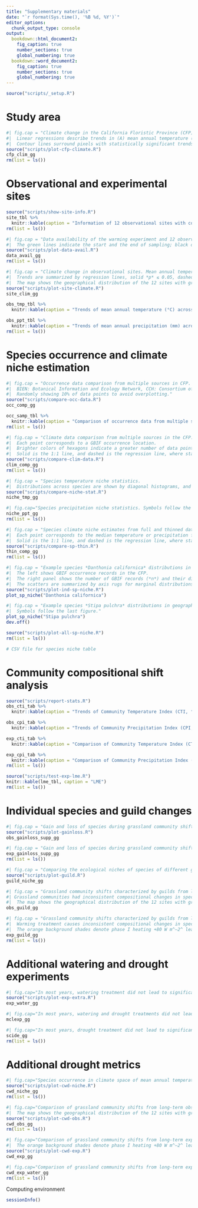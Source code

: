 ```yaml
---
title: "Supplementary materials"
date: "`r format(Sys.time(), '%B %d, %Y')`"
editor_options: 
  chunk_output_type: console
output:
  bookdown::html_document2: 
    fig_caption: true
    number_sections: true
    global_numbering: true
  bookdown::word_document2: 
    fig_caption: true
    number_sections: true
    global_numbering: true
---
```


```r
source("scripts/_setup.R")
```

# Study area

```r
#| fig.cap = "Climate change in the California Floristic Province (CFP).
#|  Linear regressions describe trends in (A) mean annual temperature (°C yr^−1^) and (B) total annual precipitation (mm yr^−1^) over the years, from 1980 to 2019, in 30 arc sec (~1 km) resolution, estimated from the CHELSA time series data.
#|  Contour lines surround pixels with statistically significant trends (*t*-test, *p* ≤ 0.05)."
source("scripts/plot-cfp-climate.R")
cfp_clim_gg
rm(list = ls())
```

# Observational and experimental sites

```r
source("scripts/show-site-info.R")
site_tbl %>% 
  knitr::kable(caption = "Information of 12 observational sites with corresponding labels to fig. X.")
rm(list = ls())
```

```r
#| fig.cap = "Data availability of the warming experiment and 12 observational sites.
#|  The green lines indicate the start and the end of sampling; black dots show in which years sampling was conducted."
source("scripts/plot-data-avail.R")
data_avail_gg
rm(list = ls())
```

```r
#| fig.cap = "Climate change in observational sites. Mean annual temperature (°C) and total annual precipitation (mm) are extracted from the CHELSA monthly time series from 1980 to 2019, highlighting the sampling periods in the observational periods.
#|  Trends are summarized by regression lines, solid *p* ≤ 0.05, dashed *p* > 0.05 (*t*-test).
#|  The map shows the geographical distribution of the 12 sites with grassland percent cover (green) from Sentinel-2 10 m land use/land cover time series data."
source("scripts/plot-site-climate.R")
site_clim_gg
```

```r
obs_tmp_tbl %>% 
  knitr::kable(caption = "Trends of mean annual temperature (°C) across observational sites, reporting the linear slope estimate, standard error,  *p*-value, and significance level from *t*-test (ns: *p* > 0.05, $*$: *p* ≤ 0.05, $**$: *p* ≤ 0.01, $***$: *p* ≤ 0.001).")
```

```r
obs_ppt_tbl %>% 
  knitr::kable(caption = "Trends of mean annual precipitation (mm) across observational sites, reporting the linear slope estimate, standard error,  *p*-value, and significance level from *t*-test (ns: *p* > 0.05, $*$: *p* ≤ 0.05, $**$: *p* ≤ 0.01, $***$: *p* ≤ 0.001).")
rm(list = ls())
```

# Species occurrence and climate niche estimation

```r
#| fig.cap = "Occurrence data comparison from multiple sources in CFP.
#|  BIEN: Botanical Information and Ecology Network, CCH: Consortium of California Herbaria, GBIF: Global Biodiversity Information Facility, iNat: iNaturalist.
#|  Randomly showing 10% of data points to avoid overplotting."
source("scripts/compare-occ-data.R")
occ_comp_gg
```

```r
occ_samp_tbl %>%
  knitr::kable(caption = "Comparison of occurrence data from multiple sources in the CFP. BIEN: Botanical Information and Ecology Network, CCH: Consortium of California Herbaria, GBIF: Global Biodiversity Information Facility, iNat: iNaturalist.")
rm(list = ls())
```

```r
#| fig.cap = "Climate data comparison from multiple sources in the CFP: CHELSA, PRISM, and TerraClimate.
#|  Each point corresponds to a GBIF occurrence location.
#|  Brighter colors of hexagons indicate a greater number of data points.
#|  Solid is the 1:1 line, and dashed is the regression line, where statistics (correlation coefficient *R* and *p*-value) are reported on the top left."
source("scripts/compare-clim-data.R")
clim_comp_gg
rm(list = ls())
```

```r
#| fig.cap = "Species temperature niche statistics.
#|  Distributions across species are shown by diagonal histograms, and pairwise correlations are visualized by lower-diagonal scatter plots and quantified by upper-diagonal correlation coefficients with *t*-tests (ns: *p* > 0.05, $*$: *p* ≤ 0.05, $**$: *p* ≤ 0.01, $***$: *p* ≤ 0.001)."
source("scripts/compare-niche-stat.R")
niche_tmp_gg
```

```r
#| fig.cap="Species precipitation niche statistics. Symbols follow the previous figure."
niche_ppt_gg
rm(list = ls())
```

```r
#| fig.cap = "Species climate niche estimates from full and thinned datasets.
#|  Each point corresponds to the median temperature or precipitation for a species.
#|  Solid is the 1:1 line, and dashed is the regression line, where statistics (correlation coefficient *R* and *p*-value) are reported on the top left."
source("scripts/compare-sp-thin.R")
thin_comp_gg
rm(list = ls())
```

```r
#| fig.cap = "Example species *Danthonia californica* distributions in geographical space and climate space.
#|  The left shows GBIF occurrence records in the CFP.
#|  The right panel shows the number of GBIF records (*n*) and their distribution in reference to mean annual temperature and precipitation from CHELSA data.
#|  The scatters are summarized by axis rugs for marginal distributions and a Gaussian data ellipse at the 95% confidence interval and a centroid cross (median) for the joint distribution."
source("scripts/plot-ind-sp-niche.R")
plot_sp_niche("Danthonia californica")
```

```r
#| fig.cap = "Example species *Stipa pulchra* distributions in geographical space and climate space.
#|  Symbols follow the last figure."
plot_sp_niche("Stipa pulchra")
dev.off()
```

```r
source("scripts/plot-all-sp-niche.R")
rm(list = ls())
```

```r
# CSV file for species niche table
```

# Community compositional shift analysis

```r
source("scripts/report-stats.R")
obs_cti_tab %>%
  knitr::kable(caption = "Trends of Community Temperature Index (CTI, °C) across observational sites, reporting the linear slope estimate, standard error,  *p*-value, and significance level from *t*-test (ns: *p* > 0.05, $*$: *p* ≤ 0.05, $**$: *p* ≤ 0.01, $***$: *p* ≤ 0.001).")
```

```r
obs_cpi_tab %>%
  knitr::kable(caption = "Trends of Community Precipitation Index (CPI, mm) across observational sites, reporting the linear slope estimate, standard error,  *p*-value, and significance level from *t*-test (ns: *p* > 0.05, $*$: *p* ≤ 0.05, $**$: *p* ≤ 0.01, $***$: *p* ≤ 0.001).")
```

```r
exp_cti_tab %>%
  knitr::kable(caption = "Comparison of Community Temperature Index (CTI, °C) in the Jasper Ridge Global Change Experiment, reporting average CTI in ambient plots and warming plots, their difference, *p*-value, and significance level from non-parametric two-sample Wilcoxon test (ns: *p* > 0.05, $*$: *p* ≤ 0.05, $**$: *p* ≤ 0.01, $***$: *p* ≤ 0.001).")
```

```r
exp_cpi_tab %>%
  knitr::kable(caption = "Comparison of Community Precipitation Index (CPI, mm) in the Jasper Ridge Global Change Experiment, reporting average CPI in ambient plots and warming plots, their difference, *p*-value, and significance level from non-parametric two-sample Wilcoxon test (ns: *p* > 0.05, $*$: *p* ≤ 0.05, $**$: *p* ≤ 0.01, $***$: *p* ≤ 0.001).")
rm(list = ls())
```

```r
source("scripts/test-exp-lme.R")
knitr::kable(lme_tbl, caption = "LME")
rm(list = ls())
```

# Individual species and guild changes

```r
#| fig.cap = "Gain and loss of species during grassland community shifts at observational sites. Ecological niches of species with a significant increase in abundance over time (green circle), with a significant decrease in abundance over time (yellow circle), newly recruited (not present at the site in the first five years, green-filled circle), completely lost (not present at the site in the last five years, yellow-filled circle), and all other species present at each observational site (gray) (*t*-test, *p* ≤ 0.05). The size of circles is proportional to the species' dominance in the community. Names of species newly recruited and completely lost were labeled."
source("scripts/plot-gainloss.R")
obs_gainloss_supp_gg
```

```r
#| fig.cap = "Gain and loss of species during grassland community shifts in experiments. Ecological niches of species with a significant increase in abundance under warming (green circle), with a significant decrease in abundance under warming (yellow circle), and all other species present in each year of Phase III of the Jasper Ridge Global Change Experiment (gray) (non-parametric two-sample Wilcoxon test, *p* ≤ 0.05). The size of circles is proportional to the species' dominance in the community. Names of species significantly increased or decreased in abundance were labeled."
exp_gainloss_supp_gg
rm(list = ls())
```

```r
#| fig.cap = "Comparing the ecological niches of species of different guilds, in terms of (A) orrigin, (B) life history, and (C) functional group. Red Gaussian ellipsees show the 95% confidence interval of the ecological niche of each guild."
source("scripts/plot-guild.R")
guild_niche_gg
```

```r
#| fig.cap = "Grassland community shifts characterized by guilds from long-term observations.
#| Grassland communities had inconsistent compositional changes in species origin (measured by the percentage of natives), life history (measured by the percentage of annuals), and functional group (measured by the percentage of grasses) in 12 long-term observational sites across the California Floristic Province (red trend lines by linear regression, significant slopes by *t*-test, *p* ≤ 0.05).
#|  The map shows the geographical distribution of the 12 sites with grassland percent cover (green) from Sentinel-2 10 m land use/land cover time series data."
obs_guild_gg
```

```r
#| fig.cap = "Grassland community shifts characterized by guilds from long-term experiments.
#|  Warming treatment causes inconsistent compositional changes in species origin (measured by the percentage of natives), life history (measured by the percentage of annuals), and functional group (measured by the percentage of grasses) in the Jasper Ridge Global Change Experiment (72 ambient plots in black, 64 warming plots in red, non-parametric two-sample Wilcoxon test, ns: *p* > 0.05, $*$: *p* ≤ 0.05, $**$: *p* ≤ 0.01, $***$: *p* ≤ 0.001).
#|  The orange background shades denote phase I heating +80 W m^–2^ leading to ~ +1 °C warming in 1999-2002, phase II heating +100 W m^–2^ leading to ~ +1.5 °C warming in 2003-2009, and phase III heating +250 W m^–2^ leading to ~ +2 °C warming in 2010-2014."
exp_guild_gg
rm(list = ls())
```

# Additional watering and drought experiments

```r
#| fig.cap="In most years, watering treatment did not lead to significant community compositional shift measured by CTI (°C) and CPI (mm) in the Jasper Ridge Global Change Experiment (72 ambient plots in black, 64 watering plots in blue, non-parametric two-sample Wilcoxon test, ns: *p* > 0.05, $*$: *p* ≤ 0.05, $**$: *p* ≤ 0.01, $***$: *p* ≤ 0.001)."
source("scripts/plot-exp-extra.R")
exp_water_gg
```

```r
#| fig.cap="In most years, watering and drought treatments did not lead to significant community compositional shift measured by CTI (°C) and CPI (mm) in the McLaughlin Water Experiment (ambient plots in black, watering plots in blue, drought plots in brown, non-parametric two-sample Wilcoxon test, ns: *p* > 0.05, $*$: *p* ≤ 0.05, $**$: *p* ≤ 0.01, $***$: *p* ≤ 0.001)."
mclexp_gg
```

```r
#| fig.cap="In most years, drought treatment did not lead to significant community compositional shift measured by CTI (°C) and CPI (mm) in the Santa Cruz IDE (ambient plots in black, drought plots in brown, non-parametric two-sample Wilcoxon test, ns: *p* > 0.05, $*$: *p* ≤ 0.05, $**$: *p* ≤ 0.01, $***$: *p* ≤ 0.001)."
scide_gg
rm(list = ls())
```

# Additional drought metrics

```r
#| fig.cap="Species occurrence in climate space of mean annual temperature (°C), total annual precipitation (mm), and total annual climate water deficit (mm), retrieved from the TerraClimate data (gray). Each point corresponds to a GBIF occurrence location. We highlight two example species *Danthonia californica* under cool and wet climates (blue) and *Stipa pulchra* under warm and dry climates (red). "
source("scripts/plot-cwd-niche.R")
cwd_niche_gg
rm(list = ls())
```

```r
#| fig.cap="Comparison of grassland community shifts from long-term observations evaluated using precipitation measurements and a drought index (climate water deficit), respectively. Consistent with climate warming and drying, grassland communities shift dominance to warmer (increasing CTI) and drier (decreasing CPI and increasing CDI) species in 12 long-term observational sites across the California Floristic Province (red trend lines by linear regression, significant slopes by *t*-test, *p* ≤ 0.05).
#|  The map shows the geographical distribution of the 12 sites with grassland percent cover (green) from Sentinel-2 10 m land use/land cover time series data."
source("scripts/plot-cwd-obs.R")
cwd_obs_gg
rm(list = ls())
```

```r
#| fig.cap="Comparison of grassland community shifts from long-term experiments evaluated using precipitation measurements and a drought index (climate water deficit), respectively. Warming treatment causes communities to shift dominance to warmer (CTI, °C) and drier (CPI, mm and CDI, mm) species in the Jasper Ridge Global Change Experiment (72 ambient plots in black, 64 warming plots in red, non-parametric two-sample Wilcoxon test, ns: *p* > 0.05, $*$: *p* ≤ 0.05, $**$: *p* ≤ 0.01, $***$: *p* ≤ 0.001).
#|  The orange background shades denote phase I heating +80 W m^–2^ leading to ~ +1 °C warming in 1999-2002, phase II heating +100 W m^–2^ leading to ~ +1.5 °C warming in 2003-2009, and phase III heating +250 W m^–2^ leading to ~ +2 °C warming in 2010-2014."
source("scripts/plot-cwd-exp.R")
cwd_exp_gg
```

```r
#| fig.cap="Comparison of grassland community shifts from long-term experiments evaluated using precipitation measurements and a drought index (climate water deficit), respectively. Watering treatment did not lead to significant community compositional shift in most years measured by CTI (°C), CPI (mm), or CDI (mm) in the Jasper Ridge Global Change Experiment (72 ambient plots in black, 64 watering plots in blue, non-parametric two-sample Wilcoxon test, ns: *p* > 0.05, $*$: *p* ≤ 0.05, $**$: *p* ≤ 0.01, $***$: *p* ≤ 0.001)."
cwd_exp_water_gg
rm(list = ls())
```

Computing environment

```r
sessionInfo()
```

